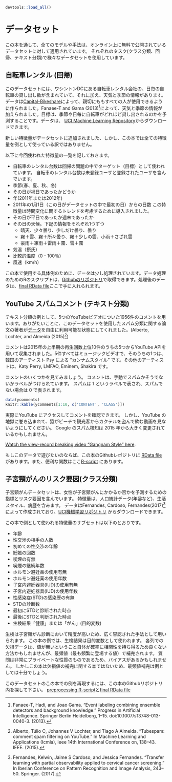 ```r
devtools::load_all()
```

<!--
# Datasets {#data}
-->
# データセット {#data}

<!--
Throughout the book, all models and techniques are applied to real datasets that are freely available online.
We will use different datasets for different tasks:
Classification, regression and text classification.
-->
この本を通して、全てのモデルや手法は、オンライン上に無料で公開されているデータセットに対して適用されています。
それぞれのタスク(クラス分類、回帰、テキスト分類)で様々なデータセットを使用しています。

<!--
## Bike Rentals (Regression) {#bike-data}
-->
## 自転車レンタル (回帰) {#bike-data}

<!--
This dataset contains daily counts of rented bicycles from the bicycle rental company [Capital-Bikeshare](https://www.capitalbikeshare.com/) in Washington D.C., along with weather and seasonal information.
The data was kindly made openly available by Capital-Bikeshare.
Fanaee-T and Gama (2013)[^Fanaee] added weather data and season information.
The goal is to predict how many bikes will be rented depending on the weather and the day.
The data can be downloaded from the [UCI Machine Learning Repository](http://archive.ics.uci.edu/ml/datasets/Bike+Sharing+Dataset).
-->
このデータセットには、ワシントンDCにある自転車レンタル会社の、日毎の自転車の貸し出し数が含まれていて、それに加え、天気と季節の情報があります。
データは[Capital-Bikeshare](https://www.capitalbikeshare.com/)によって、親切にももすべての人が使用できるように作られました。Fanaee-T and Gama (2013)[^Fanaee]によって、天気と季節の情報が加えられました。目標は、季節や日毎に自転車がどれほど貸し出されるのかを予測することです。データは、 [UCI Machine Learning Repository](http://archive.ics.uci.edu/ml/datasets/Bike+Sharing+Dataset)からダウンロードできます。

<!--
New features were added to the dataset and not all original features were used for the examples in this book.
-->
新しい特徴量がデータセットに追加されました、しかし、この本では全ての特徴量を例として使っている訳ではありません。

<!--
Here is the list of features that were used:
- Count of bicycles including both casual and registered users.
　The count is used as the target in the regression task.
- The season, either spring, summer, fall or winter.
- Indicator whether the day was a holiday or not.
- The year, either 2011 or 2012.
- Number of days since the 01.01.2011 (the first day in the dataset).
This feature was introduced to take account of the trend over time.
- Indicator whether the day was a working day or weekend.
- The weather situation on that day. One of:
    - clear, few clouds, partly cloudy, cloudy
    - mist + clouds, mist + broken clouds, mist + few clouds, mist
    - light snow, light rain + thunderstorm + scattered clouds, light rain + scattered clouds
    - heavy rain + ice pallets + thunderstorm + mist, snow + mist
- Temperature in degrees Celsius.
- Relative humidity in percent (0 to 100).
- Wind speed in km per hour.
-->
以下に今回使われた特徴量の一覧を記しておきます。

- 自転車のレンタル台数は回帰の問題の中でターゲット（目標）として使われています。
自転車のレンタル台数は未登録ユーザと登録されたユーザを含んでいます。
- 季節(春、夏、秋、冬)
- その日が祝日であったかどうか
- 年(2011年または2012年)
- 2011年の1月1日（この日がデータセットの中で最初の日）からの日数
この特徴量は時間変化に関するトレンドを考慮するために導入されました。
- その日が平日であったか週末であったか
- その日の天候。下記の情報をそれぞれ1つずつ
	- 晴天、少々曇り、少しだけ曇り、曇り
	- 霧＋雲、霧＋所々曇り、霧＋少しの雲、小雨＋さざれ雲
	- 豪雨＋凍雨＋雷雨＋霧、雪＋霧
- 気温（摂氏）
- 比較的温度（0 - 100％）
- 風速（km/h）

<!--
For the examples in this book, the data has been slightly processed.
You can find the processing R-script in the book's [Github repository](https://github.com/christophM/interpretable-ml-book/blob/master/R/get-bike-sharing-dataset.R) together with the [final RData file](https://github.com/christophM/interpretable-ml-book/blob/master/data/bike.RData).
-->
この本で使用する具体例のために、データは少し処理されています。データ処理のためのRのスクリプトは、[Githubのリポジトリ](https://github.com/christophM/interpretable-ml-book/blob/master/R/get-bike-sharing-dataset.R)で取得できます。処理後のデータは、[final RData file](https://github.com/christophM/interpretable-ml-book/blob/master/data/bike.RData)ここで手に入れられます。

<!-- {pagebreak} -->

<!--
## YouTube Spam Comments (Text Classification) {#spam-data}
-->
## YouTube スパムコメント (テキスト分類) {#spam-data}

<!--
As an example for text classification we work with 1956 comments from 5 different YouTube videos.
Thankfully, the authors who used this dataset in an article on spam classification made the data  [freely available](https://archive.ics.uci.edu/ml/datasets/YouTube+Spam+Collection) (Alberto, Lochter, and Almeida (2015)[^Alberto]).
-->
テキスト分類の例として、5つのYouTubeビデオについた1956件のコメントを用います。ありがたいことに、このデータセットを使用したスパム分類に関する論文の著者が[データ](https://archive.ics.uci.edu/ml/datasets/YouTube+Spam+Collection)を自由に利用可能な状態にしてくれました。(Alberto, Lochter, and Almeida (2015)[^Alberto])

<!--
The comments were collected via the YouTube API from five of the ten most viewed videos on YouTube in the first half of 2015. 
All 5 are music videos.
One of them is "Gangnam Style" by Korean artist Psy. 
The other artists were Katy Perry, LMFAO, Eminem, and Shakira.
-->
コメントは2015年の上半期の再生回数上位10件のうちの5つからYouTube APIを用いて収集されました。5件すべてはミュージックビデオで、そのうちの1つは、韓国のアーティスト Psy による ”カンナムスタイル” です。その他のアーティストは、Katy Perry, LMFAO, Eminem, Shakira です。

<!--
Checkout some of the comments. 
The comments were manually labeled as spam or legitimate.
Spam was coded with a "1" and legitimate comments with a "0".
-->
コメントのいくつかを見てみましょう。
コメントは、手動でスパムかそうでないかラベルがつけられています。
スパムは 1 というラベルで表され、スパムでない場合は 0 で表されます。

```r
data(ycomments)
knitr::kable(ycomments[1:10, c('CONTENT', 'CLASS')])
```

<!--
You can also go to YouTube and take a look at the comment section.
But please do not get caught in YouTube hell and end up watching videos of monkeys stealing and drinking cocktails from tourists on the beach.
The Google Spam detector has also probably changed a lot since 2015.
-->
実際にYouTube にアクセスしてコメントを確認できます。
しかし、YouTube の地獄に巻き込まれて、猿がビーチで観光客からカクテルを盗んで飲む動画を見ないようにしてください。
Google のスパム検知は 2015 年から大きく変更されているかもしれません。

[Watch the view-record breaking video "Gangnam Style" here](https://www.youtube.com/watch?v=9bZkp7q19f0&feature=player_embedded).

<!--
If you want to play around with the data, you can find the [RData file](https://github.com/christophM/interpretable-ml-book/blob/master/data/ycomments.RData) along with the [R-script](https://github.com/christophM/interpretable-ml-book/blob/master/R/get-SpamTube-dataset.R) with some convenience functions in the book's Github repository.
-->
もしこのデータで遊びたいのならば、この本のGithubレポジトリに [RData file](https://github.com/christophM/interpretable-ml-book/blob/master/data/ycomments.RData) があります。また、便利な関数はここ[R-script](https://github.com/christophM/interpretable-ml-book/blob/master/R/get-SpamTube-dataset.R) にあります。

<!-- {pagebreak} -->

<!--
## Risk Factors for Cervical Cancer (Classification) {#cervical}
-->
## 子宮頸がんのリスク要因(クラス分類) {#cervical}

<!--
The cervical cancer dataset contains indicators and risk factors for predicting whether a woman will get cervical cancer.
The features include demographic data (such as age), lifestyle, and medical history.
The data can be downloaded from the [UCI Machine Learning repository](https://archive.ics.uci.edu/ml/datasets/Cervical+cancer+%28Risk+Factors%29) and is described by Fernandes, Cardoso, and Fernandes (2017)[^Fernandes].
-->
子宮頸がんデータセットは、女性が子宮頸がんにかかるか否かを予測するための指標とリスク要因を含んでいます。
特徴量は、人口統計データ(年齢など)、生活スタイル、病歴を含みます。
データはFernandes, Cardoso, Fernandes(2017)[^Fernandes]によって作成されており、[UCI機械学習リポジトリ](https://archive.ics.uci.edu/ml/datasets/Cervical+cancer+%28Risk+Factors%29) からダウンロードできます。

<!--
The subset of data features used in the book's examples are:

- Age in years
- Number of sexual partners
- First sexual intercourse (age in years)
- Number of pregnancies
- Smoking yes or no
- Smoking (in years)
- Hormonal contraceptives yes or no
- Hormonal contraceptives (in years)
- Intrauterine device yes or no (IUD)
- Number of years with an intrauterine device (IUD)
- Has patient ever had a sexually transmitted disease (STD) yes or no
- Number of STD diagnoses
- Time since first STD diagnosis
- Time since last STD diagnosis
- The biopsy results "Healthy" or "Cancer". Target outcome.
-->
この本で例として使われる特徴量のサブセットは以下のとおりです。

- 年齢
- 性交渉の相手の人数
- 初めての性交渉の年齢
- 妊娠の回数
- 喫煙の有無
- 喫煙の継続年数
- ホルモン避妊薬の使用有無
- ホルモン避妊薬の使用年数
- 子宮内避妊器具(IUD)の使用有無
- 子宮内避妊器具(IUD)の使用年数
- 性感染症(STD)の感染歴の有無
- STDの診断数
- 最初にSTDと診断された時点
- 最後にSTDと判断された時点
- 生検結果「健康」または「がん」(目的変数)

<!--
The biopsy serves as the gold standard for diagnosing cervical cancer.
For the examples in this book, the biopsy outcome was used as the target.
Missing values for each column were imputed by the mode (most frequent value), which is probably a bad solution, since the true answer could be correlated with the probability that a value is missing.
There is probably a bias because the questions are of a very private nature.
But this is not a book about missing data imputation, so the mode imputation will have to suffice for the examples.
-->
生検は子宮頸がん診断において精度が高いため、広く容認された手法として用いられます。
この本の例では、生検結果は目的変数として使われます。
各列での欠損データは、値が無いということ自体が確率に相関性を持ち得るため良くない方法かもしれませんが、最頻値（最も頻繁に登場する値）で補完されます。
質問は非常にプライベートな性質のものであるため、バイアスがあるかもしれません。
しかしこの本は欠損値の補完に関する本ではないため、最頻値補完は例としては十分でしょう。

<!--
To reproduce the examples of this book with this dataset, find the
[preprocessing R-script](https://github.com/christophM/interpretable-ml-book/blob/master/R/get-cervical-cancer-dataset.R) and the 
[final RData file](https://github.com/christophM/interpretable-ml-book/blob/master/data/cervical.RData) in the book's Github repository.
-->
このデータセットのこの本での例を再現するには、この本のGithubリポジトリ内を探して下さい。
[preprocessing R-script](https://github.com/christophM/interpretable-ml-book/blob/master/R/get-cervical-cancer-dataset.R)と[final RData file](https://github.com/christophM/interpretable-ml-book/blob/master/data/cervical.RData)


[^Fanaee]: Fanaee-T, Hadi, and Joao Gama. "Event labeling combining ensemble detectors and background knowledge." Progress in Artificial Intelligence. Springer Berlin Heidelberg, 1–15. doi:10.1007/s13748-013-0040-3. (2013).

[^Alberto]: Alberto, Túlio C, Johannes V Lochter, and Tiago A Almeida. "Tubespam: comment spam filtering on YouTube." In Machine Learning and Applications (Icmla), Ieee 14th International Conference on, 138–43. IEEE. (2015).

[^Fernandes]: Fernandes, Kelwin, Jaime S Cardoso, and Jessica Fernandes. "Transfer learning with partial observability applied to cervical cancer screening." In Iberian Conference on Pattern Recognition and Image Analysis, 243–50. Springer. (2017).



